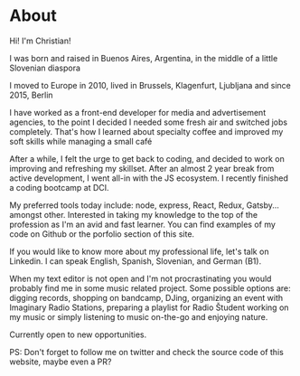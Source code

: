 
<SEO title="404: Not found" />
<Boxi>


# About

Hi! I'm Christian!

I was born and raised in Buenos Aires, Argentina, in the middle of a little Slovenian diaspora

I moved to Europe in 2010, lived in Brussels, Klagenfurt, Ljubljana and since 2015, Berlin

I have worked as a front-end developer for media and advertisement agencies, to the point I decided I needed some fresh air and switched jobs completely. That's how I learned about specialty coffee and improved my soft skills while managing a small café

After a while, I felt the urge to get back to coding, and decided to work on improving and refreshing my skillset. After an almost 2 year break from active development, I went all-in with the JS ecosystem. I recently finished a coding bootcamp at DCI.

My preferred tools today include: node, express, React, Redux, Gatsby... amongst other. Interested in taking my knowledge to the top of the profession as I'm an avid and fast learner. You can find examples of my code on Github or the porfolio section of this site.

If you would like to know more about my professional life, let's talk on Linkedin. I can speak English, Spanish, Slovenian, and German (B1).

When my text editor is not open and I'm not procrastinating you would probably find me in some music related project. Some possible options are: digging records, shopping on bandcamp, DJing, organizing an event with Imaginary Radio Stations, preparing a playlist for Radio Študent working on my music or simply listening to music on-the-go and enjoying nature.

Currently open to new opportunities.

PS: Don't forget to follow me on twitter and check the source code of this website, maybe even a PR?

</Boxi>

